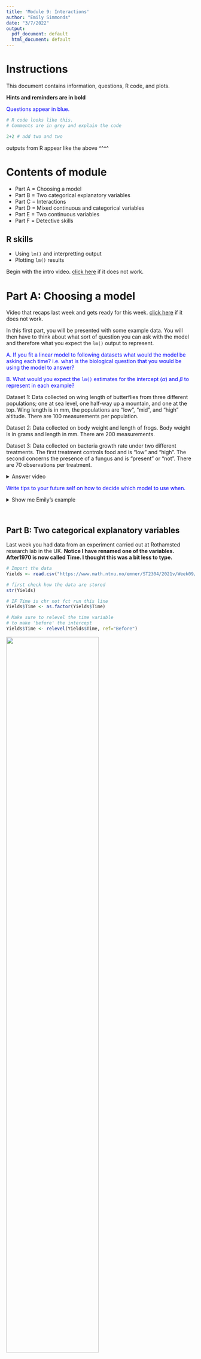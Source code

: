 ```yaml
---
title: 'Module 9: Interactions'
author: "Emily Simmonds"
date: "3/7/2022"
output:
  pdf_document: default
  html_document: default
---
```


# Instructions

This document contains information, questions, R code, and plots.

**Hints and reminders are in bold**

<span style="color:blue"> Questions appear in blue. </span>

```r
# R code looks like this.
# Comments are in grey and explain the code

2+2 # add two and two
```

outputs from R appear like the above ^^^^

# Contents of module

* Part A = Choosing a model
* Part B = Two categorical explanatory variables
* Part C = Interactions
* Part D = Mixed continuous and categorical variables
* Part E = Two continuous variables
* Part F = Detective skills

## R skills

* Using `lm()` and interpretting output
* Plotting `lm()` results

Begin with the intro video.
 <!---
<iframe src="https://ntnu.cloud.panopto.eu/Panopto/Pages/Embed.aspx?id=52349887-e562-4cfc-aa7e-ace2011e1418&autoplay=false&offerviewer=true&showtitle=true&showbrand=false&start=0&interactivity=all" height="405" width="720" style="border: 1px solid #464646;" allowfullscreen allow="autoplay"></iframe>
--->
[click here](https://ntnu.cloud.panopto.eu/Panopto/Pages/Viewer.aspx?id=52349887-e562-4cfc-aa7e-ace2011e1418) if it does not work. 

# Part A: Choosing a model

Video that recaps last week and gets ready for this week.
<!---
<iframe src="https://ntnu.cloud.panopto.eu/Panopto/Pages/Embed.aspx?id=b724a370-7bd7-4775-b1be-ace2011e13bb&autoplay=false&offerviewer=true&showtitle=true&showbrand=false&start=0&interactivity=all" height="405" width="720" style="border: 1px solid #464646;" allowfullscreen allow="autoplay"></iframe>
--->
[click here](https://ntnu.cloud.panopto.eu/Panopto/Pages/Viewer.aspx?id=b724a370-7bd7-4775-b1be-ace2011e13bb) if it does not work. 

In this first part, you will be presented with some example data. 
You will then have to think about what sort of question you can ask with the
model and therefore what you expect the `lm()` output to represent. 

<span style="color:blue"> A. If you fit a linear model to following datasets 
what would the model be asking each time? i.e. what is the biological
question that you would be using the model to answer? </span>

<span style="color:blue"> B. What would you expect the `lm()` estimates
for the intercept ($\alpha$) and $\beta$ to represent in each 
example? </span>

Dataset 1: Data collected on wing length of butterflies from 
three different populations; one at sea level, one half-way up
a mountain, and one at the top. Wing length is in mm, the populations
are "low", "mid", and "high" altitude. There are 100 measurements
per population.

Dataset 2: Data collected on body weight and length of frogs.
Body weight is in grams and length in mm. There are 200 measurements.

Dataset 3: Data collected on bacteria growth rate under two different
treatments. The first treatment controls food and is "low" and "high". 
The second concerns the presence of a fungus and is "present" or "not".
There are 70 observations per treatment. 

<details><summary>Answer video</summary> 

Answer videos:
<!---
<iframe src="https://ntnu.cloud.panopto.eu/Panopto/Pages/Embed.aspx?id=dbaa2999-1ad6-4db7-bc61-ace2011e13f6&autoplay=false&offerviewer=true&showtitle=true&showbrand=false&start=0&interactivity=all" height="405" width="720" style="border: 1px solid #464646;" allowfullscreen allow="autoplay"></iframe>
<iframe src="https://ntnu.cloud.panopto.eu/Panopto/Pages/Embed.aspx?id=9016b116-9138-420b-a2e3-ace2011e1397&autoplay=false&offerviewer=true&showtitle=true&showbrand=false&start=0&interactivity=all" height="405" width="720" style="border: 1px solid #464646;" allowfullscreen allow="autoplay"></iframe>
<iframe src="https://ntnu.cloud.panopto.eu/Panopto/Pages/Embed.aspx?id=3c7365ab-e904-4ce3-970f-ace600e37193&autoplay=false&offerviewer=true&showtitle=true&showbrand=false&start=0&interactivity=all" height="405" width="720" style="border: 1px solid #464646;" allowfullscreen allow="autoplay"></iframe> 
--->
[Video1](https://ntnu.cloud.panopto.eu/Panopto/Pages/Viewer.aspx?id=dbaa2999-1ad6-4db7-bc61-ace2011e13f6)
[Video2](https://ntnu.cloud.panopto.eu/Panopto/Pages/Viewer.aspx?id=9016b116-9138-420b-a2e3-ace2011e1397)
[Video3](https://ntnu.cloud.panopto.eu/Panopto/Pages/Viewer.aspx?id=3c7365ab-e904-4ce3-970f-ace600e37193)

</br>

**Extra explanation of dataset 3**. In this dataset you have two categorical
variables, just like the example last week with Treatment and Time. The model
I discuss in the video is an additive model (Food and Fungus are included
in the `lm()` using a +). This is why you would only get 3 coefficients, an
intercept, which = estimate of mean of the group Food = 0 and Fungus = 0, 
then a single 
effect of Food = 1 and a single effect of Fungus = 1. To get to the combined
effect of Food and Fungus both = 1 and an estimate of the mean of that group,
you would need to calculate yourself by 
adding the individual effects
for each treatment to the estimated intercept group mean 
(Food = 0 and Fungus = 0). (Adding all 3 coefficients together.)

e.g.

* Group mean for Food = 0 and Fungus = 0 (intercept)
* Group mean for Food = 0 and Fungus = 1 (intercept + coef for fungus)
* Group mean for Food = 1 and Fungus = 0 (intercept + coef for food)
* Group mean for Food = 1 and Fungus = 1 (intercept + coef for food + coef for fungus)

OR you could use an interaction model. 
Then you could get estimates for the effects of all treatments and calculate
the group means:

* Group mean for Food = 0 and Fungus = 0 (intercept)
* Group mean for Food = 0 and Fungus = 1 (intercept + coef of fungus)
* Group mean for Food = 1 and Fungus = 0 (intercept + coef of food)
* Group mean for Food = 1 and Fungus = 1 (intercept + coef of food + coef of fungus + coef of interaction)

This model
would give 4 coefficients in R (the extra is the interaction estimate). 
But, as mentioned below in the written answers, 
you can't know if the data was collected in a way to allow this analysis or
not. 

There is a lot more on this in the rest of the module, if it doesn't make sense yet.   

<details><summary>Show me the answer as words</summary> 

Dataset 1: You would be asking if there is a difference
in mean wing length between different populations. 
This is because we
would assume that altitude might explain wing length (you could maybe
argue the other way, but I think that would better be addressed looking
at wing length and ability to fly up or something similar) and altitude
here is represented by the variable population, which is categorical. This
means you should expect the output of the `lm()` to give the estimate of 
a group mean and some 
differences between that group mean and other group means. 

Dataset 2: You would be asking if there is a relationship between
body weight and length. This is because we
would assume that length would influence weight and these are both continuous 
variables. Therefore
you should expect the output of the `lm()` to give an intercept and a slope, 
which
represent a continuous straight line. 
 
Dataset 3: You would be asking if there is a difference
in mean bacteria growth rate between different food or fungus treatments. 
Growth rate
is the response variable and the treatments are the explanatory variables, 
which are both categorical. This
means you should expect the output of the `lm()` to give an estimate of a 
group mean and some 
differences from that estimate to the other group means. It is
not completely clear from the description if this experiment had a full 
factorial design i.e. if
all combinations of both treatments were tried. 
So you could test an interaction or not, 
both are correct. 

</details>

</details>

<span style="color:blue"> Write tips to your future self on how to decide 
which model to use when. </span>

<details><summary>Show me Emily's example</summary>  

If I were to do this, I would emphasise checking what kind of data your 
variables are made from e.g. categorical or continuous 
and thinking about which is a response and which
is explanatory. You could also try and draw it out like in the examples. 

</details>

</br>

## Part B: Two categorical explanatory variables

Last week you had data from an experiment carried out at Rothamsted 
research lab in the UK. **Notice I have renamed one of the variables. 
After1970 is now called Time. I thought this was a bit less to type.**

```r
# Import the data
Yields <- read.csv("https://www.math.ntnu.no/emner/ST2304/2021v/Week09/Hoosfield_Yields_Renamed.csv")

# first check how the data are stored
str(Yields)

# IF Time is chr not fct run this line
Yields$Time <- as.factor(Yields$Time)

# Make sure to relevel the time variable
# to make 'before' the intercept
Yields$Time <- relevel(Yields$Time, ref="Before") 
```

![](ParkGrass.jpg){width=70%}

The data had four fertiliser treatments: 

* Control 
* Manure 
* Fertilised, 
* Stopped

You analysed
the effect of these different treatments last week using t-tests, 
linear models, and one-way ANOVA ideas.

Towards the end of last week Bob told you that in 1970 something changed in the experiment. 
We don't know exactly what changed, but we want to account for it. 
So, we introduced an extra variable:

Time: with levels "Before" and "After", i.e. before and after 1970. And you 
fit a model with Time and Treatment included and looked at how this changed
your results. 

<span style="color:blue">Load your model (the `mod.2way` model, i.e. `yield ~ Treatment + After1970`) from last week or run it again. Remember that After 1970 is now called Time.</span>

<span style="color:blue"> Calculate the estimated mean of each group using 
the model coefficients e.g. calculate the mean for the manure treatment before 
and after 1970 etc </span>

<span style="color:blue"> Now you have an estimated mean for each
group, check this against the actual mean of each group. </span>

<details><summary>Code hint</summary>

The code below shows you how you can easily (easy in terms of less typing) 
take the mean of each group in the data. Remember that `[]` are index 
brackets, they
tell R, "I want something inside the object I just mentioned" e.g. 
`object[1]` takes the
first entry in `object`. 

The `==` means matching and selects only entries that match what follows the `==`.
So, in words 
`mean(Yields$yield[Yields$Treatment == "Control" & Yields$Time == "Before"])` 
tells R to take the mean of the column `yields` inside data frame `Yields` 
but only for
rows where column `Treatment` = Control and column `Time` = Before.

```r
# Get means
mean(Yields$yield[Yields$Treatment == "Control" & Yields$Time == "Before"])
mean(Yields$yield[Yields$Treatment == "Stopped" & Yields$Time == "Before"])
mean(Yields$yield[Yields$Treatment == "Fertilised" & Yields$Time == "Before"])
mean(Yields$yield[Yields$Treatment == "Manure" & Yields$Time == "Before"])
mean(Yields$yield[Yields$Treatment == "Control" & Yields$Time == "After"])
```

You can then check if these match your estimates from the `lm()` (some of
these you will need to calculate). 

</details>

<span style="color:blue"> Why does it not add up? </span>

<details><summary>Show me the answer</summary> 

Make sure to have at least a guess first! Think about what the
model could be missing?

Answer video:
<!---
<iframe src="https://ntnu.cloud.panopto.eu/Panopto/Pages/Embed.aspx?id=c143cef8-4adc-444c-8a47-ace2011e273c&autoplay=false&offerviewer=true&showtitle=true&showbrand=false&start=0&interactivity=all" height="405" width="720" style="border: 1px solid #464646;" allowfullscreen allow="autoplay"></iframe>
--->
[Link](https://ntnu.cloud.panopto.eu/Panopto/Pages/Viewer.aspx?id=c143cef8-4adc-444c-8a47-ace2011e273c)

</details>


# Part C: Interactions

Make sure to watch the video in the answers for Part B. 

Often in nature, effects are not separate but interact. This means that
the effect of one variable is different for different values of another, 
e.g. plants might not be able to grow more in response to fertiliser, 
unless they
also have enough light. 
So, the effect of fertiliser would be different in low
and high light.

Often, we want to include interactions in our models. 
We do this by changing the `+` in `lm()` to
`*` or `:`. If you use `:` need to use `+` too, `*` does everything. 
So we recommend
using `*`! It's much easier. e.g. `lm(Yield ~ Treatment * Time, data = Yields)`

By adding in an interaction, we now change what R calculates from the model.
In the previous example, without an interaction, the output of the `lm()` had
no row for the Fertilised, Manure, or Stopped treatments for the time period
after 1970. To work out what the estimated means of these groups 
you would have had to add the effect of the fertiliser treatment to the control
and then add the effect of time after 1970. This assumes that the effect of 
time is the same for each fertiliser treatment AND that the effect of 
each fertiliser treatment is the same regardless of time. 

But in reality, the effect of 
time might not be the same for each fertiliser treatment and
vice versa, **this is an 
interaction**. So, when you fit a model with an interaction in R it
fits a separate effect for each combination of groups within the 
interacting variables e.g. one for fertiliser after 1970 and
a separate effect for fertiliser before 1970 and a separate one
for control after 1970 etc.

When you run a model with an interaction, you should now
get a row for each combination of time and fertiliser treatment.

<span style="color:blue"> Run the interactive model. </span>

<span style="color:blue"> What do these coefficients mean? 
Which parameters do they relate to? </span>

<details><summary>Check your answer!</summary>

Answer video

<!---
<iframe src="https://ntnu.cloud.panopto.eu/Panopto/Pages/Embed.aspx?id=a090d983-0e27-4505-9f86-ace2011e3f63&autoplay=false&offerviewer=true&showtitle=true&showbrand=false&start=0&interactivity=all" height="405" width="720" style="border: 1px solid #464646;" allowfullscreen allow="autoplay"></iframe>
--->
[Link](https://ntnu.cloud.panopto.eu/Panopto/Pages/Viewer.aspx?id=a090d983-0e27-4505-9f86-ace2011e3f63)

<details><summary>Answer in writing</summary>

The (Intercept) row is still the estimate of the mean of the control group 
before 1970.
Each row that is labelled with 'Treatment' followed by a group name e.g. 
'TreatmentFertilised' (but without a :) represent the estimated difference 
in mean
between the (Intercept) group and the named group (all before 1970). 
E.g. Fertilised before 1970 group has a mean 1.6225 more than the 
Control group before 1970.

The row that is labelled with TimeAfter gives the estimated difference in
mean between the (Intercept) group and the Control group after 1970.

The last few numbers are the interactions. They all include a `:` which 
tells you they are an interaction. They represent the estimated difference 
between the
mean of the Treatment group before 1970 and the mean of the Treatment 
group after 1970. For example, the row labelled TreatmentManure:TimeAfter
represents the difference between the mean for the Manure treatment 
before 1970 (0.89750000 + 2.14083333) and the mean for the Manure
treatment after 1970. After 1970, the Manure Treatment had a mean yield
approximately 2.6 higher than before 1970.


```r
# Run the model
modelBothI <- lm(yield ~ Treatment*Time, data = Yields)

# Look at coefficient estimates
coef(modelBothI)

# Look at uncertainty
confint(modelBothI)
```

</details>

</details>

<span style="color:blue"> Do things add up now? 
(we are not aiming for perfection) </span>

<details><summary>Show me the answer</summary> 

Mostly. Not perfect, but close. 

</details>


<span style="color:blue"> What can you conclude from these results? </span>

<details><summary>Hint</summary> 

Try and think about what you want to know and what information tells you
about this. 

I.e. do you want to know how yields changed by treatment? by time? both?
will it be the same for all treatments? how much change is happening?

</details>

<details><summary>Show me the answer</summary> 

Need to use confidence 
intervals to get the conclusions.
You can conclude that in the period before 1970 all fertiliser treatments
seem to have a positive effect on yield compared to the control. All have
estimates of positive mean difference, manure is highest. The effect of time
is different for each treatment. For control, no clear direction of pattern 
(CI span 0.
For Fertilised there was an interaction and you see an extra increase in
mean after 1970 (0.34 to 1.7 increase) same for manure, but even
bigger extra increase (1.94 to 3.29) but for the stopped treatment, you do
not see an interaction (effect spans 0). So control and stopped show no
difference with time. Makes me wonder if they changed the type of manure/fertiliser
in 1970? But we don't know! 
**Remember, to find the mean of the Treatment groups e.g. 
fertilised, stopped, and manure, for after 1970 you must add the intercept
the effect of time, the effect of the treatment AND the interaction effect.**

</details>

# Part D: Mixed continuous and categorical variables

What about continuous data? So far, we have treated both categorical and
continuous explanatory variables separately but there are 
many scenarios where
we would want to have both types of explanatory variable in a 
single analysis.

Example 1: **Body length and temperature and water treatment**. 
Scientists measured the body length
of insects in micrometers at different temperatures either with or 
without rainfall.

Example 2: **Lay date and insect biomass and habitat**. Scientists (including Emily) 
measured the date in the year
when birds lay their eggs (it can take any value even 1.5 or -2). These birds 
live in 
different habitats in a 
woodland: good, bad, ok, which impacts when they lay eggs. 
You can also measure the biomass of insects close 
to each nest box. Biomass
is measured in grams and there are several nest boxes in each habitat. 

Example 3: **Tail length and dinosaur family and age of fossil**. 
Paleontologists measured the tail length of 
fossils in cm and recorded the family the dinosaur belonged to 
and the age of the fossil in million years.

<span style="color:blue"> In the examples, which variable is 
categorical and which is continuous? </span>

<details><summary>Hint</summary> 

If you are not sure, have a go at drawing out a graph for the data or 
designing a data collection table. 
For each variable, would you expect its values
to be numbers e.g. a graph with an axis 0-100 (continuous) or 
would you expect categories
e.g. A, B, C or species1, species2, species3 (categorical)? 

(like the graphs from the videos in Part A)

</details>

<details><summary>Show me the answer</summary> 

Example 1 = categorical (water) and continuous (temperature).

Example 2 = categorical (habitat) and continuous (biomass). 

Example 3
= categorical (family) and continuous (fossil age). 

</details>

</br>

The data for example 1 (made up) can be found here: 
https://www.math.ntnu.no/emner/ST2304/2020v/Week09/BodyLengthExperiment.csv

It is a csv file and has column headers. 

<span style="color:blue"> Run an interactive model for example 1. </span>

<details><summary>Code help</summary> 

```r
# Import data

BodyLength <- read.csv("https://www.math.ntnu.no/emner/ST2304/2020v/Week09/BodyLengthExperiment.csv", 
                       header=T)

# create the lm object
BodyLengthModel <- lm(length ~ temperature*water, data = BodyLength)

# extract the coefficient estimates
coef(BodyLengthModel)

# extract confidence intervals
confint(BodyLengthModel)
```
</details>

</br>

<!---
 <iframe src="https://ntnu.cloud.panopto.eu/Panopto/Pages/Embed.aspx?id=5353df62-e41f-484c-9954-ace2011e49cd&autoplay=false&offerviewer=true&showtitle=true&showbrand=false&start=0&interactivity=all" height="405" width="720" style="border: 1px solid #464646;" allowfullscreen allow="autoplay"></iframe>
--->

[Link](https://ntnu.cloud.panopto.eu/Panopto/Pages/Viewer.aspx?id=5353df62-e41f-484c-9954-ace2011e49cd)

<span style="color:blue"> What do these coefficients mean? 
Which parameters do they relate to? </span>

<span style="color:blue"> Try and draw out the results on a piece of paper,
or an app. i.e. draw what they would look like on a graph </span>

When drawing think about what data you have and how you can best represent 
it in a
graph. Think about what the response variable is, what the explanatory 
variables are
and how you would like to model them e.g. a straight line or several? 
Or differences in
means etc. Don't worry, we will go through this afterwards so it doesn't 
matter if you 
are wrong, **just have a go!**

ANSWERS at the end of this section

<span style="color:blue"> Interpret the output in biological terms. </span>

<details><summary>Hint</summary> 

This is where you translate the raw coefficients into something meaningful.

EXAMPLE (not on this data just to show the sort of things to consider):

IF the slope estimate was 7, is not very meaningful on its own. 
This number should have units for
a start. 

TO INTERPRET: variable Y is estimated to increase by between 5 and 8 cms 
for every 
1 mm change in X. This suggests that Y gets bigger as X does but much faster. 
So, if Y
is a wing length and X is a body length, 
you would have a bigger wing to body size ratio as the body gets longer. 

</details>

<span style="color:blue"> Was an interaction term needed in this model? </span>

<details><summary>Hint</summary> 

This is basically asking, was the interaction term clearly different to 0. 

</details>

<details><summary>Show me the answers</summary>  
<!---
<iframe src="https://ntnu.cloud.panopto.eu/Panopto/Pages/Embed.aspx?id=eedd4cac-9544-4018-a8bd-ace2011e553b&autoplay=false&offerviewer=true&showtitle=true&showbrand=false&start=0&interactivity=all" height="405" width="720" style="border: 1px solid #464646;" allowfullscreen allow="autoplay"></iframe>
--->
[Link](https://ntnu.cloud.panopto.eu/Panopto/Pages/Viewer.aspx?id=eedd4cac-9544-4018-a8bd-ace2011e553b)

The (Intercept) is the intercept of
the line for temperature when water = No. The next row is 
the slope of the effect of temperature when water = No.
Then the next is the effect of water = Yes, in this case
a change in intercept of the line. The final number is the 
interaction so the change in the effect of temperature
when water = Yes, it is a difference in slope. 

Plot in R (so a bit neater below too).

```r
# Plot the results
plot(BodyLength$temperature,
     BodyLength$length, pch=16,
     ylab = "Length",
     xlab = "Temperature", 
     xlim=c(0,20),
     ylim=c(10,150), col = "blue")

# colour code points for the different water treatments
points(BodyLength$temperature[BodyLength$water == "No"],
       BodyLength$length[BodyLength$water == "No"], pch=16, col="grey")

# add a line of the two effects
# coef()[1] = intercept, coef()[2] = effect of temperature
abline(a=coef(BodyLengthModel)[1], b=coef(BodyLengthModel)[2], col = "grey")
# coef()[3] = effect of water (change in intercept), coef()[4] = interaction (change in slope)
abline(a=coef(BodyLengthModel)[1]+coef(BodyLengthModel)[3], 
       b=coef(BodyLengthModel)[2]+coef(BodyLengthModel)[4], col = "blue")
```
</details>



# Part E: Continuous and continuous

It is not only categorical variables that can have interactions. 

Two continuous variables can also have interactions. So that we give you a 
complete set of information, we also have a small amount on this here. 

There can be many cases in the real world, where two continuous variables 
influence each others effect such as the amount of rainfall (in mm) might 
change the relationship between light (in PAR) and plant growth. 
It turns out - a lot of Emily's work has this
in! In the example below, we will use the data from one of the papers from
Emily's PhD. 

You have already included two continuous variables in a linear model in R 
during week 7. To add an interaction you do exactly what you did for two
categorical variables and use `*` e.g.:

`lm(y ~ x1 * x2)`

## Example

The example we will look at for continuous interactions is from this paper:

https://onlinelibrary.wiley.com/doi/full/10.1002/ece3.3446

It looks at the timing of incubation onset in great tits (kjøttmeis på norsk).
What I wanted to look at is whether birds start incubating their eggs earlier
when it is warmer in spring. 

![](cartoonGT.png){height=20%}

To look at this, I put thermometers into nests to see when incubation was
started. In one of the analyses, I looked at the relative start of incubation
(whether the female great tit started incubating the eggs before she had
finished laying or after) and whether this was influenced by when she started
laying the eggs (clutch initiation date) or mean temperature. 

You can find the data for this analysis [here](https://onlinelibrary.wiley.com/action/downloadSupplement?doi=10.1002%2Fece3.3446&file=ece33446-sup-0002-Incubationdata.xlsx)

#### How to import the data

The link above will download the excel file. This is different to all other
data you have used so far, but is good practice for your own analyses. This 
file is a `.xls` NOT a `.csv` and therefore you can open in Excel or Numbers
or another spreadsheet program. You will notice there are A LOT of columns. 

What you will need to do is create a `.csv` file that we can use in R. To do
this, save as this file and change the file type to **comma separated values**
(`.csv`). You might get a warning about losing information or sheets, that is
ok, it is what we want. You may also want to change the file name to something
more simple.

**Remember to save into the same folder R is working from. To check this use
`getwd()`.**

### Back to the analysis

Once you have the data in R, we can work on building an interaction model.

The variables you will want are:

* relative_incu_onset - this is the timing that incubation started relative to 
when the female finished laying. 0 = same day as last egg, negative = before
last egg and positive = after. **This is the response**. It is what I wanted 
to explain.

* Clutch_initiation_date - this is the date since 1st April when the first egg
in the nest was laid.

* mean_temp8 - this is mean temperature at the time of laying in Celsius

<span style="color:blue"> Run a linear model to look at whether
clutch initiation date and mean temperature impact incubation onset AND whether
they have an interaction. </span>

<details><summary>Hint</summary> 

Remember the `*`

</details>

<span style="color:blue"> Have a look at the coefficients, how easy are 
these to interpret? Have a go if you can! </span>

Hopefully you can interpret some of the results. But the interaction might
be a bit challenging. Can we look at this in another way? Yes, we can plot
the results instead. There are a couple of ways to do this.

**Option 1: As a surface (complicated but fun)**

The code for this is quite complex (I only learnt it today). If you are
interested, this is the page I used https://rpubs.com/aagarwal29/179912

You will need to run the code yourself and the plot pops up in another window.
Install the package `rgl` to do this.

This plots the interaction between clutch initiation date and mean temperature
as a 3D surface. You can move this plot if you click on it and rotate to see the 
whole surface. You can see how the relationship between incubation onset and
either of the explanatory variables changes with the other. 

```r
library('rgl') # you will need to install this package

# import data (you will have saved it under a different name)
BirdData <- read.csv('BirdData.csv', header = TRUE)

# run a 3d plot of the data
plot3d(BirdData$Clutch_initiation_date, 
       BirdData$mean_temp8, 
       BirdData$relative_incu_start,
       type="s", size=1, lit=FALSE)

# run the interaction model
ContinuousInteractionModel <- lm(relative_incu_start ~ Clutch_initiation_date *
                                         mean_temp8, data = BirdData)

# predict values of the response variable
# this is done for ALL values in the sequence of both explanatory variables in ALL
# combinations. This is what expand.grid does - it makes a big object.

newdata <-  expand.grid(Clutch_initiation_date = seq(min(BirdData$Clutch_initiation_date), 
                                max(BirdData$Clutch_initiation_date), 
                                length.out = 100),
                        mean_temp8 = seq(min(BirdData$mean_temp8), 
                                max(BirdData$mean_temp8), 
                                length.out = 100))

# then predict the response
predictions <- predict(ContinuousInteractionModel, newdata, type = NULL)

# Add the mesh of predicted values to the plot

# first save out the unique values of both explanatory variables
x1 <- unique(newdata$Clutch_initiation_date)
x2 <- unique(newdata$mean_temp8)

# save the predictions in a matrix
y <- matrix(predictions, nrow = length(x1), ncol = length(x2))

# then add a 3d surface to the plot
surface3d(x1, 
          x2, 
          y, alpha=0.4, front="lines", back="lines")
```

**Option 2: hold one variable at fixed values**

This way is a bit more straightforward and I find it a bit easier to read (that's
why I used it in the paper). Here you predict new values of $Y$ (incubation
onset) for a sequence of X1 values (mean temperature) but for only a few
fixed values of X2 (clutch initiation date).

The steps needed are written in the code and are in the summary video. 

```r

# first, run the model
ContinuousInteractionModel <- lm(relative_incu_start ~ Clutch_initiation_date *
                                         mean_temp8, data = BirdData)

# make 3 sets of 'new data' to use for prediction
# the values of mean temperature will all be the same but the value of 
# clutch initiation will change

# vector of mean temperature values

mean_temp <- seq(min(BirdData$mean_temp8),
                 max(BirdData$mean_temp8), 
                 length.out = 50)

# the first quartile of the clutch initiation date is 8
newdata1 <- data.frame(Clutch_initiation_date = 8,
                       mean_temp8 = mean_temp)

# now clutch initiation is at the median 
newdata2 <- data.frame(Clutch_initiation_date = 14,
                       mean_temp8 = mean_temp)

# the third quartile of the clutch initiation date is 16
newdata3 <- data.frame(Clutch_initiation_date = 16,
                       mean_temp8 = mean_temp)

# now we want to make the predictions
predictions1 <- predict(ContinuousInteractionModel, newdata1)
predictions2 <- predict(ContinuousInteractionModel, newdata2)
predictions3 <- predict(ContinuousInteractionModel, newdata3)


### NOW PLOT

# first the basic plot of the data (incubation onset and temperature)

plot(y = BirdData$relative_incu_start, 
     x = BirdData$mean_temp8, pch = 16, col = "grey",
     ylab = "Incubation onset", xlab = "Temperature")

# now add the lines

lines(y = predictions1, x = mean_temp, col = "blue")
lines(y = predictions2, x = mean_temp, col = "orange")
lines(y = predictions3, x = mean_temp, col = "purple")

# and a legend

legend("topright", c("clutch initiation = 8", 
         "clutch initiation = 14", 
         "clutch initiation = 16"), 
       col = c("blue", "orange", "purple"), lty = 1,
       cex = 0.5)
```

<span style="color:blue"> Using these plots, can you now interpret 
the interaction? </span>

Summary video on continuous interactions:
<!---
<iframe src="https://ntnu.cloud.panopto.eu/Panopto/Pages/Embed.aspx?id=4f7e9a5c-54e2-4701-8f72-ace2011fbf34&autoplay=false&offerviewer=true&showtitle=true&showbrand=false&start=0&interactivity=all" height="405" width="720" style="border: 1px solid #464646;" allowfullscreen allow="autoplay"></iframe>
--->
[Link](https://ntnu.cloud.panopto.eu/Panopto/Pages/Viewer.aspx?id=4f7e9a5c-54e2-4701-8f72-ace2011fbf34)


# Part F: Detective skills
<!---
<iframe src="https://ntnu.cloud.panopto.eu/Panopto/Pages/Embed.aspx?id=f82a674d-afee-46c5-aff5-ace2011e5745&autoplay=false&offerviewer=true&showtitle=true&showbrand=false&start=0&interactivity=all" height="405" width="720" style="border: 1px solid #464646;" allowfullscreen allow="autoplay"></iframe>
--->
[Link](https://ntnu.cloud.panopto.eu/Panopto/Pages/Viewer.aspx?id=f82a674d-afee-46c5-aff5-ace2011e5745)

<span style="color:blue"> Look at the model outputs above, match the 
following model types to the output: </span>

They are all in different styles and I have deliberately given no
information on the type of data. You have to work it out from the output.

Example 1

![](Example1.png){width=90%}

Example 2

![](Example2.png)

Example 3

![](Example3.png)

Example 4: lm(time ~ mean_max_temp1*April_lay)

![](Example4.png)

* <span style="color:blue"> One categorical explanatory variable </span>
* <span style="color:blue"> One categorical and one continuous explanatory variable </span>
* <span style="color:blue"> One continuous explanatory variables </span>
* <span style="color:blue"> Two continuous explanatory variables </span>
* <span style="color:blue"> Model with an interaction </span>

<details><summary>Show me the answer</summary>
 
* <span style="color:blue"> One categorical explanatory variable </span>
<span style="color:purple"> Example3 </span>

* <span style="color:blue"> One categorical and one continuous explanatory variable </span>
<span style="color:purple"> Example1</span>

* <span style="color:blue"> One continuous explanatory variables </span>
<span style="color:purple"> Example2</span>

* <span style="color:blue"> Two continuous explanatory variables </span>
<span style="color:purple"> Example4</span>

* <span style="color:blue"> Model with an interaction </span>
<span style="color:purple"> Examples1 and 4</span>

</details>


<span style="color:blue"> How would interpretation be different for 
a) a model with an interaction
and the one with one categorical and one continuous explanatory variable
b) the same data but no interaction? </span>

<details><summary>Show me the answer</summary> 

With no interaction there will be
the same slope for each group but with interaction
there is a difference slope for the continuous variable within
each group of the categorical.

</details>

# Final Comment

Interactions are an important part of modelling, because the world is not simple, so effects can act together. Calculating the effects of interactions can be complicated, especially if we get more complex models (e.g. interactions between 3 or 4 covariates). The calculations follow what we do here, so to work out what is happening you just need to take a very deep breath and work out what levels you are using and what is going into the calculation. Then you can let R do the calculations: your job is to understand them.

